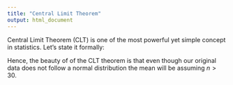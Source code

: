 ```yaml
---
title: "Central Limit Theorem"
output: html_document
---
```


Central Limit Theorem (CLT) is one of the most powerful yet simple concept in statistics. Let's state it formally: 

```{=tex}
\begin{aligned} 

& Let~n~independent~and~identically~distributted(iid)~random~variables~X_1, \dots, X_n~with~E(X_i)=\mu~and~Var(X_i)=\sigma^2~<\infty.\\

& Let~Y=\frac{1}{n}\sum_{i=1}^{n}X_i~i.e.,~the~mean.\\

& Then,~Y\sim~N(\mu,\frac{\sigma^2}{n})

\end{aligned}
```
```{=tex}
\begin{aligned} 

pf)& ~E(Y)=E(\frac{1}{n}\sum_{i=1}^{n}X_i)=\frac{1}{n}\sum_{i=1}^{n}E(X_i)=\frac{1}{n}n\mu=\mu~.\\

& Var(Y)=Var(\frac{1}{n}\sum_{i=1}^{n}X_i)\\

&~~~~~~~~~~~~~= \frac{1}{n^2}Var(\sum_{i=1}^{n}X_i)=\frac{1}{n^2}\sum_{i=1}^{n}Var(X_i)~~(\because all~X_i's~are~independent)\\

&~~~~~~~~~~~~~= \frac{1}{n^2}n\sigma^2=\frac{\sigma^2}{n}~\square.

\end{aligned}
```

Hence, the beauty of of the CLT theorem is that even though our original data does not follow a normal distribution the mean will be assuming $n>30$.